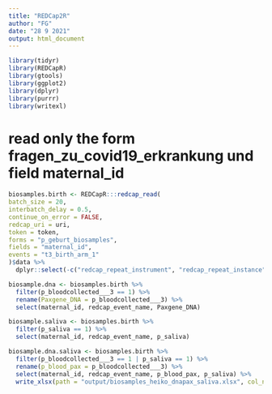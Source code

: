 ---
title: "REDCap2R"
author: "FG"
date: "28 9 2021"
output: html_document
---

```{r}
library(tidyr)
library(REDCapR)
library(gtools)
library(ggplot2)
library(dplyr)
library(purrr)
library(writexl)
```

# read only the form fragen_zu_covid19_erkrankung und field maternal_id

```{r}
biosamples.birth <- REDCapR:::redcap_read(
batch_size = 20,
interbatch_delay = 0.5,
continue_on_error = FALSE,
redcap_uri = uri,
token = token,
forms = "p_geburt_biosamples",
fields = "maternal_id",
events = "t3_birth_arm_1"
)$data %>%
  dplyr::select(-c("redcap_repeat_instrument", "redcap_repeat_instance"))

```

```{r}
biosample.dna <- biosamples.birth %>%
  filter(p_bloodcollected___3 == 1) %>%
  rename(Paxgene_DNA = p_bloodcollected___3) %>%
  select(maternal_id, redcap_event_name, Paxgene_DNA)
```


```{r}
biosample.saliva <- biosamples.birth %>%
  filter(p_saliva == 1) %>%
  select(maternal_id, redcap_event_name, p_saliva)
```


```{r}
biosample.dna.saliva <- biosamples.birth %>%
  filter(p_bloodcollected___3 == 1 | p_saliva == 1) %>%
  rename(p_blood_pax = p_bloodcollected___3) %>%
  select(maternal_id, redcap_event_name, p_blood_pax, p_saliva) %>%
  write_xlsx(path = "output/biosamples_heiko_dnapax_saliva.xlsx", col_names = TRUE)
```

